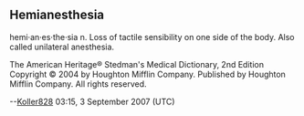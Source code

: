 == Hemianesthesia ==

hemi·an·es·the·sia n.
Loss of tactile sensibility on one side of the body. Also called unilateral anesthesia.

The American Heritage® Stedman's Medical Dictionary, 2nd Edition Copyright © 2004 by Houghton Mifflin Company. Published by Houghton Mifflin Company. All rights reserved.

--[[User:Koller828|Koller828]] 03:15, 3 September 2007 (UTC)